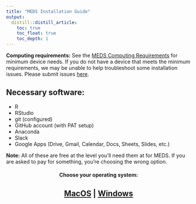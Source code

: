 ```yaml
---
title: "MEDS Installation Guide"
output:
  distill::distill_article:
    toc: true
    toc_float: true
    toc_depth: 1
---
```


**Computing requirements:** See the [MEDS Computing Requirements](computer_reqs.html) for minimum device needs. If you do not have a device that meets the minimum requirements, we may be unable to help troubleshoot some installation issues. Please submit issues [here](https://bren.zendesk.com/hc/en-us/requests/new). 

## Necessary software:

- R
- RStudio
- git (configured)
- GitHub account (with PAT setup)
- Anaconda
- Slack
- Google Apps (Drive, Gmail, Calendar, Docs, Sheets, Slides, etc.)

**Note:** All of these are free at the level you’ll need them at for MEDS. If you are asked to pay for something, you’re choosing the wrong option. 

<h4 align="center"> Choose your operating system: </h4>

<h2 align="center">[MacOS](meds-install-mac.html)  |  [Windows](meds-install-windows.html)</h2>
